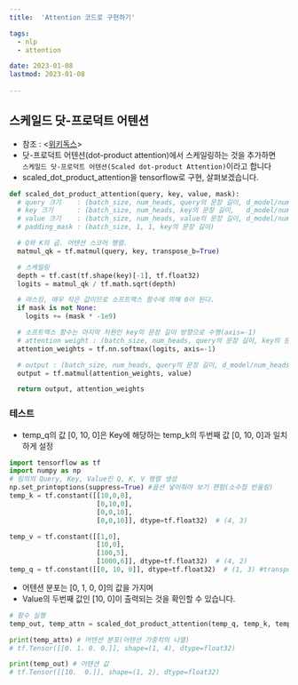 ```yaml
---
title:  'Attention 코드로 구현하기'

tags:
  - nlp
  - attention

date: 2023-01-08
lastmod: 2023-01-08
 
---
```


## 스케일드 닷-프로덕트 어텐션

- 참조 : \<[위키독스](https://wikidocs.net/31379)\>
- 닷-프로덕트 어텐션(dot-product attention)에서 스케일링하는 것을 추가하면<br/>
 `스케일드 닷-프로덕트 어텐션(Scaled dot-product Attention)`이라고 합니다
- scaled_dot_product_attention을 tensorflow로 구현, 살펴보겠습니다.


```python
def scaled_dot_product_attention(query, key, value, mask):
  # query 크기    : (batch_size, num_heads, query의 문장 길이, d_model/num_heads)
  # key 크기      : (batch_size, num_heads, key의 문장 길이,   d_model/num_heads)
  # value 크기    : (batch_size, num_heads, value의 문장 길이, d_model/num_heads)
  # padding_mask : (batch_size, 1, 1, key의 문장 길이)

  # Q와 K의 곱. 어텐션 스코어 행렬.
  matmul_qk = tf.matmul(query, key, transpose_b=True)

  # 스케일링
  depth = tf.cast(tf.shape(key)[-1], tf.float32)
  logits = matmul_qk / tf.math.sqrt(depth)

  # 마스킹, 매우 작은 값이므로 소프트맥스 함수에 의해 0이 된다.
  if mask is not None:
    logits += (mask * -1e9)

  # 소프트맥스 함수는 마지막 차원인 key의 문장 길이 방향으로 수행(axis=-1)
  # attention weight : (batch_size, num_heads, query의 문장 길이, key의 문장 길이)
  attention_weights = tf.nn.softmax(logits, axis=-1)

  # output : (batch_size, num_heads, query의 문장 길이, d_model/num_heads)
  output = tf.matmul(attention_weights, value)

  return output, attention_weights
```

### 테스트

- temp_q의 값 [0, 10, 0]은 Key에 해당하는 temp_k의 두번째 값 [0, 10, 0]과 일치하게 설정

```python
import tensorflow as tf
import numpy as np
# 임의의 Query, Key, Value인 Q, K, V 행렬 생성
np.set_printoptions(suppress=True) #옵션 넣어줘야 보기 편함(소수점 반올림)
temp_k = tf.constant([[10,0,0],
                      [0,10,0],
                      [0,0,10],
                      [0,0,10]], dtype=tf.float32)  # (4, 3)

temp_v = tf.constant([[1,0],
                      [10,0],
                      [100,5],
                      [1000,6]], dtype=tf.float32)  # (4, 2)
temp_q = tf.constant([[0, 10, 0]], dtype=tf.float32)  # (1, 3) #transpose_b
```

- 어텐션 분포는 [0, 1, 0, 0]의 값을 가지며
- Value의 두번째 값인 [10, 0]이 출력되는 것을 확인할 수 있습니다. 

```python
# 함수 실행
temp_out, temp_attn = scaled_dot_product_attention(temp_q, temp_k, temp_v, None)

print(temp_attn) # 어텐션 분포(어텐션 가중치의 나열)
# tf.Tensor([[0. 1. 0. 0.]], shape=(1, 4), dtype=float32)

print(temp_out) # 어텐션 값
# tf.Tensor([[10.  0.]], shape=(1, 2), dtype=float32)
```